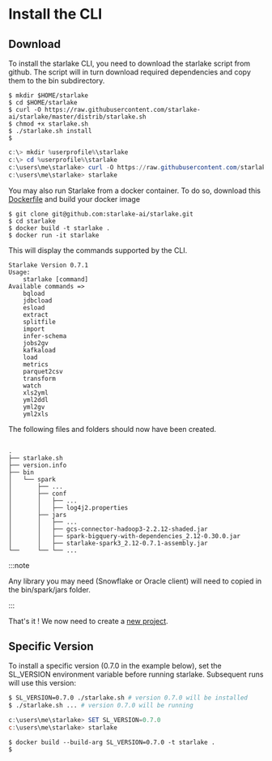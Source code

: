 # Install the CLI



## Download

To install the starlake CLI, you need to download the starlake script from github. 
The script will in turn download required dependencies and copy them to the bin subdirectory.

<Tabs groupId="platforms">
<TabItem value="linux_macos" label="Linux/MacOS">

```shell
$ mkdir $HOME/starlake
$ cd $HOME/starlake
$ curl -O https://raw.githubusercontent.com/starlake-ai/starlake/master/distrib/starlake.sh
$ chmod +x starlake.sh
$ ./starlake.sh install
$

```

</TabItem>

<TabItem value="windows" label="Windows">

```powershell
c:\> mkdir %userprofile%\starlake
c:\> cd %userprofile%\starlake
c:\users\me\starlake> curl -O https://raw.githubusercontent.com/starlake-ai/starlake/master/distrib/starlake.cmd
c:\users\me\starlake> starlake
```

</TabItem>

<TabItem value="docker" label="Docker">

You may also run Starlake from a docker container. To do so, download this [Dockerfile](https://github.com/starlake-ai/starlake/blob/master/distrib/Dockerfile)
and build your docker image
	
```shell
$ git clone git@github.com:starlake-ai/starlake.git
$ cd starlake
$ docker build -t starlake .
$ docker run -it starlake

```
</TabItem>
</Tabs>

This will display the commands supported by the CLI.


```
Starlake Version 0.7.1
Usage:
	starlake [command]
Available commands =>
	bqload
	jdbcload
	esload
	extract
	splitfile
	import
	infer-schema
    jobs2gv
	kafkaload
	load
	metrics
	parquet2csv
	transform
	watch
	xls2yml
	yml2ddl
	yml2gv
	yml2xls
```

The following files and folders should now have been created. 

```text {6,13,14}

.
├── starlake.sh
├── version.info
├── bin
│   └── spark
│       ├── ...
│       ├── conf
│       │   ├── ...
│       │   ├── log4j2.properties
│       ├── jars
│       │   ├── ...
│       │   ├── gcs-connector-hadoop3-2.2.12-shaded.jar
│       │   ├── spark-bigquery-with-dependencies_2.12-0.30.0.jar
│       │   ├── starlake-spark3_2.12-0.7.1-assembly.jar
└──     └── └── ...

```

:::note

Any library you may need (Snowflake or Oracle client)  will need to copied in the bin/spark/jars folder.

:::

That's it ! We now need to create a [new project](bootstrap).


## Specific Version

To install a specific version (0.7.0 in the example below), set the SL_VERSION environment variable before running starlake.
Subsequent runs will use this version:

<Tabs groupId="platforms">
<TabItem value="linux_macos" label="Linux/MacOS">

```sh
$ SL_VERSION=0.7.0 ./starlake.sh # version 0.7.0 will be installed
$ ./starlake.sh ... # version 0.7.0 will be running
```

</TabItem>
<TabItem value="windows" label="Windows">

```powershell
c:\users\me\starlake> SET SL_VERSION=0.7.0
c:\users\me\starlake> starlake

```

</TabItem>
<TabItem value="docker" label="Docker">

```shell
$ docker build --build-arg SL_VERSION=0.7.0 -t starlake .
$
```

</TabItem>


</Tabs>
